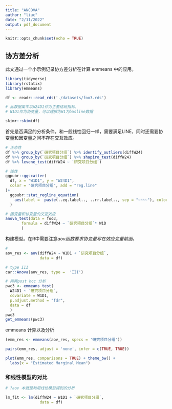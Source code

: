 ```yaml
---
title: "ANCOVA"
author: "liuc"
date: "2/11/2022"
output: pdf_document
---
```


```r
knitr::opts_chunk$set(echo = TRUE)
```

## 协方差分析

此文通过一个小示例记录协方差分析在计算 emmeans 中的应用。


```r
library(tidyverse)
library(rstatix)
library(emmeans)
```

```r
df <- readr::read_rds('./datasets/foo3.rds')

# 此数据集中以W24D1作为主要结局指标。
# W1D1作为协变量，可以理解为W1为basline数据

skimr::skim(df)
```

首先是否满足的分析条件，和一般线性回归一样，需要满足LINE，同时还需要协变量和因变量之间不存在交互效应。

```r
# 正态性
df %>% group_by(`研究项目分组`) %>% identify_outliers(diffW24)
df %>% group_by(`研究项目分组`) %>% shapiro_test(diffW24)
df %>% levene_test(diffW24 ~ `研究项目分组`)

# 线性
ggpubr::ggscatter(
  df, x = "W1D1", y = "W24D1",
  color = "研究项目分组", add = "reg.line"
)+
  ggpubr::stat_regline_equation(
    aes(label =  paste(..eq.label.., ..rr.label.., sep = "~~~~"), color = `研究项目分组`)
  )

# 因变量和协变量的交互效应
anova_test(data = foo3,
       formula = diffW24 ~ `研究项目分组`* W1D
       )

```

构建模型。在R中需要注意*aov函数要求协变量写在效应变量前面*。

```r
# 
aov_res <- aov(diffW24 ~ W1D1 + `研究项目分组`,
               data = df)

# type III
car::Anova(aov_res, type =  'III')

# 两两post hoc 分析
pwc3 <- emmeans_test(
  W24D1 ~ `研究项目分组`,
  covariate = W1D1,
  p.adjust.method = "fdr",
  data = df
  )
pwc3
get_emmeans(pwc3)
```

emmeans 计算以及分析

```r
(emm_res <- emmeans(aov_res, specs = '研究项目分组'))

pairs(emm_res, adjust = 'none', infer = c(TRUE, TRUE))

plot(emm_res, comparisons = TRUE) + theme_bw() +
  labs(x = "Estimated Marginal Mean")
```

### 和线性模型的对比

```r
# ?aov 本就是利用线性模型得到的分析

lm_fit <- lm(diffW24 ~ W1D1 + `研究项目分组`,
               data = df)
```

